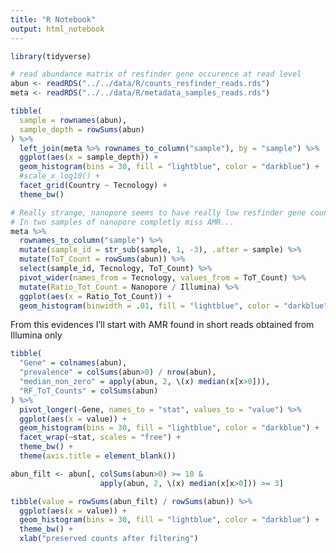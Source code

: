```yaml
---
title: "R Notebook"
output: html_notebook
---
```


```r
library(tidyverse)
```

```r
# read abundance matrix of resfinder gene occurence at read level
abun <- readRDS("../../data/R/counts_resfinder_reads.rds")
meta <- readRDS("../../data/R/metadata_samples_reads.rds")
```

```r
tibble(
  sample = rownames(abun),
  sample_depth = rowSums(abun)
) %>%
  left_join(meta %>% rownames_to_column("sample"), by = "sample") %>%
  ggplot(aes(x = sample_depth)) +
  geom_histogram(bins = 30, fill = "lightblue", color = "darkblue") +
  #scale_x_log10() +
  facet_grid(Country ~ Tecnology) +
  theme_bw()
```

```r
# Really strange, nanopore seems to have really low resfinder gene counts
# In two samples of nanopore completly miss AMR...
meta %>%
  rownames_to_column("sample") %>%
  mutate(sample_id = str_sub(sample, 1, -3), .after = sample) %>%
  mutate(ToT_Count = rowSums(abun)) %>%
  select(sample_id, Tecnology, ToT_Count) %>%
  pivot_wider(names_from = Tecnology, values_from = ToT_Count) %>%
  mutate(Ratio_Tot_Count = Nanopore / Illumina) %>%
  ggplot(aes(x = Ratio_Tot_Count)) +
  geom_histogram(binwidth = .01, fill = "lightblue", color = "darkblue")
```

From this evidences I'll start with AMR found in short reads obtained from Illumina only


```r
tibble(
  "Gene" = colnames(abun),
  "prevalence" = colSums(abun>0) / nrow(abun),
  "median_non_zero" = apply(abun, 2, \(x) median(x[x>0])),
  "RF_ToT_Counts" = colSums(abun)
) %>%
  pivot_longer(-Gene, names_to = "stat", values_to = "value") %>%
  ggplot(aes(x = value)) +
  geom_histogram(bins = 30, fill = "lightblue", color = "darkblue") +
  facet_wrap(~stat, scales = "free") +
  theme_bw() +
  theme(axis.title = element_blank())
```

```r
abun_filt <- abun[, colSums(abun>0) >= 10 &
                    apply(abun, 2, \(x) median(x[x>0])) >= 3]

tibble(value = rowSums(abun_filt) / rowSums(abun)) %>%
  ggplot(aes(x = value)) +
  geom_histogram(bins = 30, fill = "lightblue", color = "darkblue") +
  theme_bw() +
  xlab("preserved counts after filtering")
```

